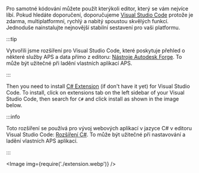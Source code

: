
Pro samotné kódování můžete použít kterýkoli editor, který se vám nejvíce líbí.
Pokud hledáte doporučení, doporučujeme [Visual Studio Code](https://code.visualstudio.com)
protože je zdarma, multiplatformní, rychlý a nabitý spoustou skvělých funkcí.
Jednoduše nainstalujte nejnovější stabilní sestavení pro vaši platformu.



:::tip

Vytvořili jsme rozšíření pro Visual Studio Code, které poskytuje přehled o
některé služby APS a data přímo z editoru:
[Nástroje Autodesk Forge](https://marketplace.visualstudio.com/items?itemName=petrbroz.vscode-forge-tools).
To může být užitečné při ladění vlastních aplikací APS.


:::




Then you need to install [C# Extension](https://marketplace.visualstudio.com/items?itemName=ms-dotnettools.csharp) (if don't have it yet) for Visual Studio Code. To install, click on extensions tab on the left sidebar of your Visual Studio Code, then search for ```C#``` and click install as shown in the image below.



:::info

Toto rozšíření se používá pro vývoj webových aplikací v jazyce C# v editoru Visual Studio Code:
[Rozšíření C#](https://marketplace.visualstudio.com/items?itemName=ms-dotnettools.csharp).
To může být užitečné při nastavování a ladění vlastních APS aplikací.


:::



<Image img={require('./extension.webp')} />

